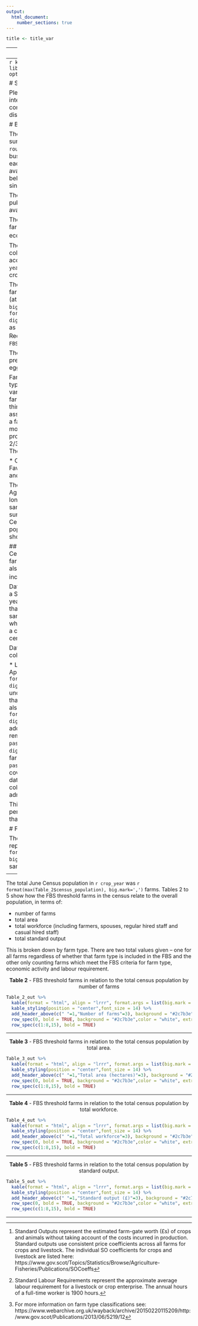 ```yaml
---
output:
  html_document:
    number_sections: true
---
```

```r
title <- title_var
```
---
title: `r title_var`
---
```r
knitr::opts_chunk$set(echo = TRUE)
library(kableExtra)
options(scipen=999)
options(knitr.kable.NA = '--')
```


# Summary
<center>**Summary table** - Representativeness of the `r paste0(crop_year, "-", year+1)` FBS sample in relation to `r paste0(crop_year)` census by different measures.</center>
```r
Summary_table %>% 
  kable(format = "html", format.args = list(big.mark = ",")) %>% 
  kable_styling(position = "center",font_size = 14) %>% 
  row_spec(0, bold = TRUE, background = "#2c7b3e",color = "white", extra_css = "line-height: 20px; vertical-align: middle;")
```
In this report analysis has been performed at Business Reference Number (BRN) and holding level. Most data is at holding level and holdings may be referred to simply as ‘farms’.

Please note that the figures provided here are intended for internal reference; if you are using content that has not been published then please discuss with the FBS team.


# Background
## Farm Business Survey

The Farm Business Survey (FBS) is an annual survey based on a sample of approximately `r round(max(Table_1$fbs_sample), digits=-2)` farm businesses. Data on the number of holdings within each farm business in the sample is not currently available, and so the percentage calculations below assume that an FBS farm is equivalent to a single holding.

The results from the Farm Business Survey are published annually. The 2021-2022 results are available [here](`r publication_link`).

The FBS results are obtained from a sample of farms that are stratified by farm type and economic size based on standard output^[Standard Outputs represent the estimated farm-gate worth (£s) of crops and animals without taking account of the costs incurred in production. Standard outputs use consistent price coefficients across all farms for crops and livestock. The individual SO coefficients for crops and livestock are listed here: https://www.gov.scot/Topics/Statistics/Browse/Agriculture-Fisheries/Publications/SOCoeffs]. 

The `r paste0(crop_year, "-", year+1)` FBS collects farm business level data for the accounting year `r paste0(crop_year, "-", year+1)`, which relates to the `r paste(crop_year)` crop year.

The coverage of the survey is restricted to those farms which have considerable economic activity (at least €`r format(FBS_euro_threshold, big.mark=',')` of standard output, equivalent to £`r format(round(FBS_euro_threshold*exchange_rate, digits=-1),big.mark=',')`) and are not considered as part-time farms (have a Standard Labour Requirement^[Standard Labour Requirements represent the approximate average labour requirement for a livestock or crop enterprise.  The annual hours of a full-time worker is 1900 hours.] (SLR) of more than `r FBS_slr_threshold`).

The survey does not currently include farms predominantly engaged in horticulture, poultry, egg production or pig production.

Farms in the survey are classified into eight farm types based on the relative importance of the various crop and livestock enterprises on each farm, assessed in terms of standard output. Two thirds or more of a farm's standard output must be associated with the major farm type, for example, a farm is classified as a Cereals farm if 2/3 or more of standard output is associated with cereal production (Farms where no enterprise constitutes 2/3 of standard output are classified as Mixed). The eight farm types are:


* Cereals
* General Cropping
* Dairy
* Less Favoured Area (LFA) sheep
* LFA beef
* LFA cattle and sheep
* Lowland cattle and sheep
* Mixed

The FBS sample is primarily drawn from the June Agricultural Census (JAC). The FBS is a longitudinal survey, and many farms stay in the sample for five or more years. Results from the survey are weighted to the June Agricultural Census to give an estimate of values for the population of farms within the FBS thresholds, as shown in the Summary table.


## June Agricultural Census
The June Agricultural Census is conducted annually. In addition to the farm types contained in the FBS sample, the JAC also collects data on several other farm types, including horticulture, pigs and poultry^[For more information on farm type classifications see: https://www.webarchive.org.uk/wayback/archive/20150220115209/http:/www.gov.scot/Publications/2013/06/5219/12].

Data are requested from all farms which submitted a Single Application Form (SAF) in the previous year, together with some other large businesses that would not be eligible for support payments. A sample of farms which did not submit a SAF or who did not return a form last year were also sent a census form. Crofts are also included in the census.

Data for the `r paste (crop_year)` June census was collected from three sources:

* Land data were extracted from the Single Application Form (SAF) database for around `r format(round(saf_holdings, digits=-2),big.mark=',')` farms that are claiming under the Basic Payment Scheme (BPS). Farms that submitted a SAF in `r paste(crop_year)` were also sent a cut-down census form (`r format(round(cutdown_census, digits=-2),big.mark=',')` forms) to collect the additional data on livestock and labour.
* From the remaining farms that did not complete a SAF in `r paste(crop_year)`, `r format(round(10000, digits=-2),big.mark=',')` (potentially including farms that submitted a SAF for the first time in `r paste(crop_year)`) were sent a full census form covering land, livestock and labour.
*	All cattle data (including data on cattle breeds) were collected from the Cattle Tracing Scheme (CTS) administrative source.

This means that the census effectively has 100 per cent coverage, even for those smaller farms that were not selected for inclusion in the census.

# FBS sample in relation to the population



The `r paste0(crop_year, "-", year+1)` FBS is representative of `r format(round(max(Table_1$above_fbs_threshold)), big.mark=',')` farms. The breakdown of the FBS sample is in Table 1.

<center>**Table 1** - `r paste0(crop_year, "-", year+1)` FBS sample in relation to `r paste0(crop_year)` census with FBS thresholds.</center>
```r
Table_1_out %>% 
  kable(format = "html", format.args = list(big.mark = ",")) %>% 
  kable_styling(position = "center",font_size = 14) %>% 
  row_spec(0, bold = TRUE, background = "#2c7b3e",color = "white", extra_css = "line-height: 20px; vertical-align: middle;") %>% 
 row_spec(c(1:9), bold = TRUE)
```
---
 
The total June Census population in `r crop_year` was `r format(max(Table_2$census_population), big.mark=',')` farms. Tables 2 to 5 show how the FBS threshold farms in the census relate to the overall population, in terms of:

*	number of farms
*	total area
*	total workforce (including farmers, spouses, regular hired staff and casual hired staff)
*	total standard output

This is broken down by farm type. There are two total values given – one for all farms regardless of whether that farm type is included in the FBS and the other only counting farms which meet the FBS criteria for farm type, economic activity and labour requirement.


<center>**Table 2** - FBS threshold farms in relation to the total census population by number of farms</center>
```r
Table_2_out %>% 
  kable(format = "html", align = "lrrr", format.args = list(big.mark = ",")) %>% 
  kable_styling(position = "center",font_size = 14) %>% 
  add_header_above(c(" "=1,"Number of farms"=3), background = "#2c7b3e",color = "white", bold = T) %>% 
  row_spec(0, bold = TRUE, background = "#2c7b3e",color = "white", extra_css = "line-height: 20px; vertical-align: middle;") %>%
  row_spec(c(1:8,15), bold = TRUE)
```
---
 
<center>**Table 3** - FBS threshold farms in relation to the total census population by total area.</center>
```r
Table_3_out %>% 
  kable(format = "html", align = "lrrr", format.args = list(big.mark = ",")) %>% 
  kable_styling(position = "center",font_size = 14) %>% 
  add_header_above(c(" "=1,"Total area (hectares)"=3), background = "#2c7b3e",color = "white", bold = T) %>% 
  row_spec(0, bold = TRUE, background = "#2c7b3e",color = "white", extra_css = "line-height: 20px; vertical-align: middle;") %>%
  row_spec(c(1:8,15), bold = TRUE)
```
---
 
<center>**Table 4** - FBS threshold farms in relation to the total census population by total workforce.</center>
```r
Table_4_out %>% 
  kable(format = "html", align = "lrrr", format.args = list(big.mark = ",")) %>% 
  kable_styling(position = "center",font_size = 14) %>% 
  add_header_above(c(" "=1,"Total workforce"=3), background = "#2c7b3e",color = "white", bold = T) %>% 
  row_spec(0, bold = TRUE, background = "#2c7b3e",color = "white", extra_css = "line-height: 20px; vertical-align: middle;") %>%
  row_spec(c(1:8,15), bold = TRUE)
```
---
 
<center>**Table 5** - FBS threshold farms in relation to the total census population by standard output.</center>
```r
Table_5_out %>% 
  kable(format = "html", align = "lrrr", format.args = list(big.mark = ",")) %>% 
  kable_styling(position = "center",font_size = 14) %>% 
  add_header_above(c(" "=1,"Standard output (£)"=3), background = "#2c7b3e",color = "white", bold = T) %>% 
  row_spec(0, bold = TRUE, background = "#2c7b3e",color = "white", extra_css = "line-height: 20px; vertical-align: middle;") %>%
  row_spec(c(1:8,15), bold = TRUE)
```
---
 
<!-- <center>**Table 6** - FBS threshold farms in relation to the total census population by numbers of sheep.</center> -->
<!-- ```{r Table_99, echo=FALSE} -->
<!-- Table_99_out %>%  -->
<!--   kable(format = "html", align = "lrrr", format.args = list(big.mark = ",")) %>%  -->
<!--   kable_styling(position = "center",font_size = 14) %>%  -->
<!--   add_header_above(c(" "=1, "Sheep numbers"=3), background = "#2c7b3e",color = "white", bold = T) %>%  -->
<!--   row_spec(0, bold = TRUE, background = "#2c7b3e",color = "white", extra_css = "line-height: 20px; vertical-align: middle;") %>% -->
<!--   row_spec(c(1:8,15), bold = TRUE) -->
<!-- ``` -->
<!-- --- -->






